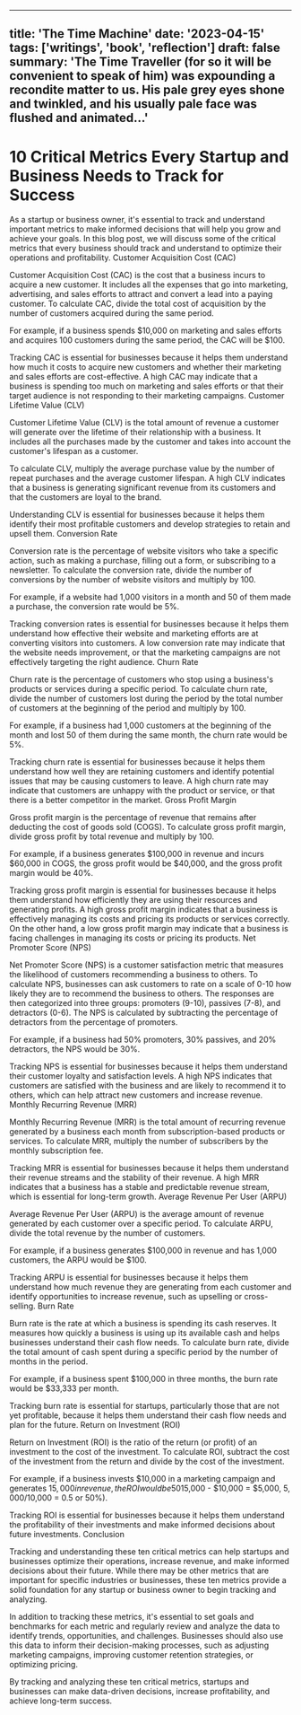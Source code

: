 

---
title: 'The Time Machine'
date: '2023-04-15'
tags: ['writings', 'book', 'reflection']
draft: false
summary: 'The Time Traveller (for so it will be convenient to speak of him) was
expounding a recondite matter to us. His pale grey eyes shone and
twinkled, and his usually pale face was flushed and animated...'
---

# 10 Critical Metrics Every Startup and Business Needs to Track for Success

As a startup or business owner, it's essential to track and understand important metrics to make informed decisions that will help you grow and achieve your goals. In this blog post, we will discuss some of the critical metrics that every business should track and understand to optimize their operations and profitability.
Customer Acquisition Cost (CAC)

Customer Acquisition Cost (CAC) is the cost that a business incurs to acquire a new customer. It includes all the expenses that go into marketing, advertising, and sales efforts to attract and convert a lead into a paying customer. To calculate CAC, divide the total cost of acquisition by the number of customers acquired during the same period.

For example, if a business spends $10,000 on marketing and sales efforts and acquires 100 customers during the same period, the CAC will be $100.

Tracking CAC is essential for businesses because it helps them understand how much it costs to acquire new customers and whether their marketing and sales efforts are cost-effective. A high CAC may indicate that a business is spending too much on marketing and sales efforts or that their target audience is not responding to their marketing campaigns.
Customer Lifetime Value (CLV)

Customer Lifetime Value (CLV) is the total amount of revenue a customer will generate over the lifetime of their relationship with a business. It includes all the purchases made by the customer and takes into account the customer's lifespan as a customer.

To calculate CLV, multiply the average purchase value by the number of repeat purchases and the average customer lifespan. A high CLV indicates that a business is generating significant revenue from its customers and that the customers are loyal to the brand.

Understanding CLV is essential for businesses because it helps them identify their most profitable customers and develop strategies to retain and upsell them.
Conversion Rate

Conversion rate is the percentage of website visitors who take a specific action, such as making a purchase, filling out a form, or subscribing to a newsletter. To calculate the conversion rate, divide the number of conversions by the number of website visitors and multiply by 100.

For example, if a website had 1,000 visitors in a month and 50 of them made a purchase, the conversion rate would be 5%.

Tracking conversion rates is essential for businesses because it helps them understand how effective their website and marketing efforts are at converting visitors into customers. A low conversion rate may indicate that the website needs improvement, or that the marketing campaigns are not effectively targeting the right audience.
Churn Rate

Churn rate is the percentage of customers who stop using a business's products or services during a specific period. To calculate churn rate, divide the number of customers lost during the period by the total number of customers at the beginning of the period and multiply by 100.

For example, if a business had 1,000 customers at the beginning of the month and lost 50 of them during the same month, the churn rate would be 5%.

Tracking churn rate is essential for businesses because it helps them understand how well they are retaining customers and identify potential issues that may be causing customers to leave. A high churn rate may indicate that customers are unhappy with the product or service, or that there is a better competitor in the market.
Gross Profit Margin

Gross profit margin is the percentage of revenue that remains after deducting the cost of goods sold (COGS). To calculate gross profit margin, divide gross profit by total revenue and multiply by 100.

For example, if a business generates $100,000 in revenue and incurs $60,000 in COGS, the gross profit would be $40,000, and the gross profit margin would be 40%.

Tracking gross profit margin is essential for businesses because it helps them understand how efficiently they are using their resources and generating profits. A high gross profit margin indicates that a business is effectively managing its costs and pricing its products or services correctly. On the other hand, a low gross profit margin may indicate that a business is facing challenges in managing its costs or pricing its products.
Net Promoter Score (NPS)

Net Promoter Score (NPS) is a customer satisfaction metric that measures the likelihood of customers recommending a business to others. To calculate NPS, businesses can ask customers to rate on a scale of 0-10 how likely they are to recommend the business to others. The responses are then categorized into three groups: promoters (9-10), passives (7-8), and detractors (0-6). The NPS is calculated by subtracting the percentage of detractors from the percentage of promoters.

For example, if a business had 50% promoters, 30% passives, and 20% detractors, the NPS would be 30%.

Tracking NPS is essential for businesses because it helps them understand their customer loyalty and satisfaction levels. A high NPS indicates that customers are satisfied with the business and are likely to recommend it to others, which can help attract new customers and increase revenue.
Monthly Recurring Revenue (MRR)

Monthly Recurring Revenue (MRR) is the total amount of recurring revenue generated by a business each month from subscription-based products or services. To calculate MRR, multiply the number of subscribers by the monthly subscription fee.

Tracking MRR is essential for businesses because it helps them understand their revenue streams and the stability of their revenue. A high MRR indicates that a business has a stable and predictable revenue stream, which is essential for long-term growth.
Average Revenue Per User (ARPU)

Average Revenue Per User (ARPU) is the average amount of revenue generated by each customer over a specific period. To calculate ARPU, divide the total revenue by the number of customers.

For example, if a business generates $100,000 in revenue and has 1,000 customers, the ARPU would be $100.

Tracking ARPU is essential for businesses because it helps them understand how much revenue they are generating from each customer and identify opportunities to increase revenue, such as upselling or cross-selling.
Burn Rate

Burn rate is the rate at which a business is spending its cash reserves. It measures how quickly a business is using up its available cash and helps businesses understand their cash flow needs. To calculate burn rate, divide the total amount of cash spent during a specific period by the number of months in the period.

For example, if a business spent $100,000 in three months, the burn rate would be $33,333 per month.

Tracking burn rate is essential for startups, particularly those that are not yet profitable, because it helps them understand their cash flow needs and plan for the future.
Return on Investment (ROI)

Return on Investment (ROI) is the ratio of the return (or profit) of an investment to the cost of the investment. To calculate ROI, subtract the cost of the investment from the return and divide by the cost of the investment.

For example, if a business invests $10,000 in a marketing campaign and generates $15,000 in revenue, the ROI would be 50% ($15,000 - $10,000 = $5,000, $5,000/$10,000 = 0.5 or 50%).

Tracking ROI is essential for businesses because it helps them understand the profitability of their investments and make informed decisions about future investments.
Conclusion

Tracking and understanding these ten critical metrics can help startups and businesses optimize their operations, increase revenue, and make informed decisions about their future. While there may be other metrics that are important for specific industries or businesses, these ten metrics provide a solid foundation for any startup or business owner to begin tracking and analyzing.

In addition to tracking these metrics, it's essential to set goals and benchmarks for each metric and regularly review and analyze the data to identify trends, opportunities, and challenges. Businesses should also use this data to inform their decision-making processes, such as adjusting marketing campaigns, improving customer retention strategies, or optimizing pricing.

By tracking and analyzing these ten critical metrics, startups and businesses can make data-driven decisions, increase profitability, and achieve long-term success.
